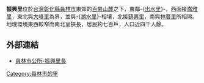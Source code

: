 '''振興里'''位於[[台灣|台灣]][[彰化縣|彰化縣]][[員林市|員林市]]東郊的[[百果山麓|百果山麓]]之下，東鄰-{[[出水里|出水里]]}-，西面接[[崙雅里|崙雅里]]，東北與[[大峰里|大峰里]]為界，並與-{[[湖水里|湖水里]]}-相壤，北接[[鎮興里|鎮興里]]，南與[[林厝里|林厝里]]所相隔。地理環境東西較窄而南北呈狹長，居民約七百戶，人口近四千人餘。

== 外部連結 ==
{{Commonscat|Yuanlin Township, Changhua}}
*[http://www.yuanlin.gov.tw/office/view-e2.asp 員林市公所-振興里長] {{Wayback|url=http://www.yuanlin.gov.tw/office/view-e2.asp |date=20190520235948 }}

{{員林市行政區劃}}

[[Category:員林市的里|Category:員林市的里]]